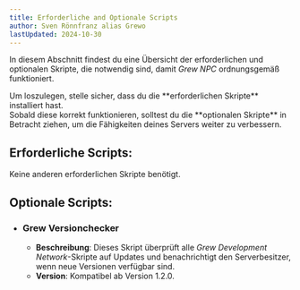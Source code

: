 ```yaml
---
title: Erforderliche and Optionale Scripts
author: Sven Rönnfranz alias Grewo
lastUpdated: 2024-10-30
---
```


In diesem Abschnitt findest du eine Übersicht der erforderlichen und optionalen Skripte, die notwendig sind, damit *Grew NPC* ordnungsgemäß funktioniert.
<Aside type="tip">
  Um loszulegen, stelle sicher, dass du die **erforderlichen Skripte** installiert hast.<br/>
  Sobald diese korrekt funktionieren, solltest du die **optionalen Skripte** in Betracht ziehen, um die Fähigkeiten deines Servers weiter zu verbessern.
</Aside>

## Erforderliche Scripts:
Keine anderen erforderlichen Skripte benötigt.


## Optionale Scripts:
- ###  <a href="https://wiki.grew-development.de/grew_versionchecker/readme" target="_blank" style="text-decoration: none;">Grew Versionchecker</a>
  - **Beschreibung**: Dieses Skript überprüft alle *Grew Development Network*-Skripte auf Updates und benachrichtigt den Serverbesitzer, wenn neue Versionen verfügbar sind.
  - **Version**: Kompatibel ab Version 1.2.0.
